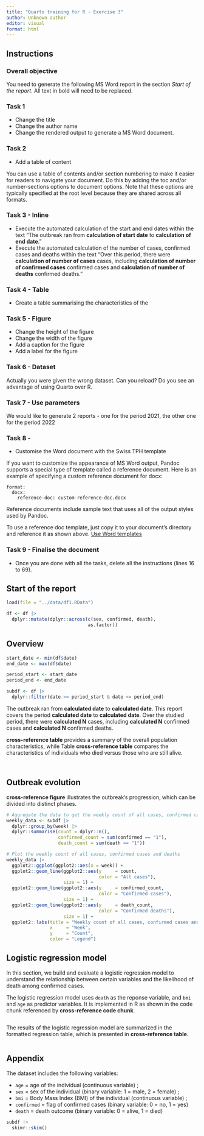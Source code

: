 ```yaml
---
title: "Quarto training for R - Exercise 3"
author: Unknown author
editor: visual
format: html
---
```


## Instructions

### Overall objective

You need to generate the following MS Word report in the section *Start of the report*. All text in bold will need to be replaced.

### Task 1

- Change the title
- Change the author name
- Change the rendered output to generate a MS Word document.

### Task 2

-   Add a table of content

You can use a table of contents and/or section numbering to make it easier for readers to navigate your document. Do this by adding the toc and/or number-sections options to document options. Note that these options are typically specified at the root level because they are shared across all formats.

### Task 3 - Inline

-   Execute the automated calculation of the start and end dates within the text "The outbreak ran from **calculation of start date** to **calculation of end date**."
-   Execute the automated calculation of the number of cases, confirmed cases and deaths within the text "Over this period, there were **calculation of number of cases** cases, including **calculation of number of confirmed cases** confirmed cases and **calculation of number of deaths** confirmed deaths."

### Task 4 - Table

-   Create a table summarising the characteristics of the

### Task 5 - Figure

-   Change the height of the figure
-   Change the width of the figure
-   Add a caption for the figure
-   Add a label for the figure

### Task 6 - Dataset

Actually you were given the wrong dataset. Can you reload? Do you see an advantage of using Quarto over R.

### Task 7 - Use parameters

We would like to generate 2 reports - one for the period 2021, the other one for the period 2022

### Task 8 -

-   Customise the Word document with the Swiss TPH template

If you want to customize the appearance of MS Word output, Pandoc supports a special type of template called a reference document. Here is an example of specifying a custom reference document for docx:

```         
format:
  docx:
    reference-doc: custom-reference-doc.docx
```

Reference documents include sample text that uses all of the output styles used by Pandoc.

To use a reference doc template, just copy it to your document’s directory and reference it as shown above. [Use Word templates](https://quarto.org/docs/output-formats/ms-word-templates.html)

### Task 9 - Finalise the document

-   Once you are done with all the tasks, delete all the instructions (lines 16 to 69).

## Start of the report

```r
load(file = "../data/df1.RData")
```

```r
df <- df |>
  dplyr::mutate(dplyr::across(c(sex, confirmed, death),
                              as.factor))
```

## Overview

```r
start_date <- min(df$date)
end_date <- max(df$date)
```

```r
period_start <- start_date
period_end <- end_date
```

```r
subdf <- df |>
  dplyr::filter(date >= period_start & date <= period_end)
```

The outbreak ran from **calculated date** to **calculated date**. This report covers the period **calculated date** to **calculated date**. Over the studied period, there were **calculated N** cases, including **calculated N** confirmed cases and **calculated N** confirmed deaths.

**cross-reference table** provides a summary of the overall population characteristics, while Table **cross-reference table** compares the characteristics of individuals who died versus those who are still alive.

```r

```

```r

```

## Outbreak evolution

**cross-reference figure** illustrates the outbreak's progression, which can be divided into distinct phases.

```r
# Aggregate the data to get the weekly count of all cases, confirmed cases and deaths
weekly_data <- subdf |>
  dplyr::group_by(week) |>
  dplyr::summarise(count = dplyr::n(),
                   confirmed_count = sum(confirmed == "1"),
                   death_count = sum(death == "1"))

# Plot the weekly count of all cases, confirmed cases and deaths
weekly_data |>
  ggplot2::ggplot(ggplot2::aes(x = week)) +
  ggplot2::geom_line(ggplot2::aes(y     = count,
                                  color = "All cases"),
                     size = 1) +
  ggplot2::geom_line(ggplot2::aes(y     = confirmed_count,
                                  color = "Confirmed cases"),
                     size = 1) +
  ggplot2::geom_line(ggplot2::aes(y     = death_count,
                                  color = "Confirmed deaths"),
                     size = 1) +
  ggplot2::labs(title = "Weekly count of all cases, confirmed cases and deaths",
                x     = "Week",
                y     = "Count",
                color = "Legend")
```

## Logistic regression model

In this section, we build and evaluate a logistic regression model to understand the relationship between certain variables and the likelihood of death among confirmed cases.

The logistic regression model uses `death` as the reponse variable, and `bmi` and `age` as predictor variables. It is implemented in R as shown in the code chunk referenced by **cross-reference code chunk**.

```r

```

The results of the logistic regression model are summarized in the formatted regression table, which is presented in **cross-reference table**.

```r

```

## Appendix

The dataset includes the following variables:

* `age` = age of the individual (continuous variable) ;
* `sex` = sex of the individual (binary variable: 1 = male, 2 = female) ;
* `bmi` = Body Mass Index (BMI) of the individual (continuous variable) ;
* `confirmed` = flag of confirmed cases (binary variable: 0 = no, 1 = yes)
* `death` = death outcome (binary variable: 0 = alive, 1 = died)

```r
subdf |>
  skimr::skim()
```